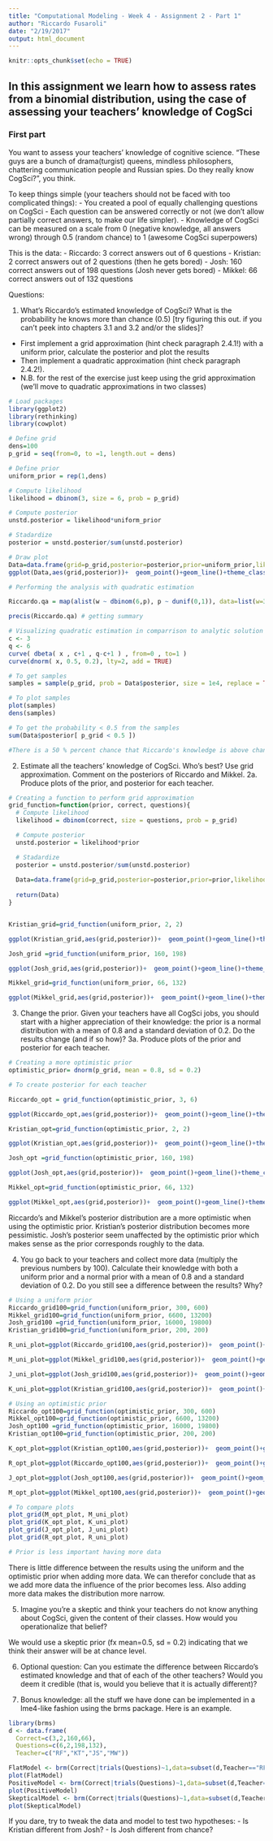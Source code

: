 ```yaml
---
title: "Computational Modeling - Week 4 - Assignment 2 - Part 1"
author: "Riccardo Fusaroli"
date: "2/19/2017"
output: html_document
---
```


```r
knitr::opts_chunk$set(echo = TRUE)
```

## In this assignment we learn how to assess rates from a binomial distribution, using the case of assessing your teachers' knowledge of CogSci

### First part

You want to assess your teachers' knowledge of cognitive science. "These guys are a bunch of drama(turgist) queens, mindless philosophers, chattering communication people and Russian spies. Do they really know CogSci?", you think.

To keep things simple (your teachers should not be faced with too complicated things):
- You created a pool of equally challenging questions on CogSci
- Each question can be answered correctly or not (we don't allow partially correct answers, to make our life simpler).
- Knowledge of CogSci can be measured on a scale from 0 (negative knowledge, all answers wrong) through 0.5 (random chance) to 1 (awesome CogSci superpowers)

This is the data:
- Riccardo: 3 correct answers out of 6 questions
- Kristian: 2 correct answers out of 2 questions (then he gets bored)
- Josh: 160 correct answers out of 198 questions (Josh never gets bored)
- Mikkel: 66 correct answers out of 132 questions

Questions:

1. What's Riccardo's estimated knowledge of CogSci? What is the probability he knows more than chance (0.5) [try figuring this out. if you can't peek into chapters 3.1 and 3.2 and/or the slides]?
- First implement a grid approximation (hint check paragraph 2.4.1!) with a uniform prior, calculate the posterior and plot the results
- Then implement a quadratic approximation (hint check paragraph 2.4.2!).
- N.B. for the rest of the exercise just keep using the grid approximation (we'll move to quadratic approximations in two classes)

```r
# Load packages
library(ggplot2)
library(rethinking)
library(cowplot)

# Define grid
dens=100
p_grid = seq(from=0, to =1, length.out = dens)

# Define prior
uniform_prior = rep(1,dens)

# Compute likelihood
likelihood = dbinom(3, size = 6, prob = p_grid)

# Compute posterior 
unstd.posterior = likelihood*uniform_prior

# Stadardize
posterior = unstd.posterior/sum(unstd.posterior)

# Draw plot
Data=data.frame(grid=p_grid,posterior=posterior,prior=uniform_prior,likelihood=likelihood)
ggplot(Data,aes(grid,posterior))+  geom_point()+geom_line()+theme_classic()+  geom_line(aes(grid,prior/dens),color='red')+  xlab("Knowledge of CogSci")+ ylab("posterior probability")

# Performing the analysis with quadratic estimation 

Riccardo.qa = map(alist(w ~ dbinom(6,p), p ~ dunif(0,1)), data=list(w=3)) # Performing quadratic estimation

precis(Riccardo.qa) # getting summary

# Visualizing quadratic estimation in comparrison to analytic solution
c <- 3
q <- 6
curve( dbeta( x , c+1 , q-c+1 ) , from=0 , to=1 )
curve(dnorm( x, 0.5, 0.2), lty=2, add = TRUE)

# To get samples
samples = sample(p_grid, prob = Data$posterior, size = 1e4, replace = TRUE)

# To plot samples
plot(samples)
dens(samples)

# To get the probability < 0.5 from the samples
sum(Data$posterior[ p_grid < 0.5 ]) 

#There is a 50 % percent chance that Riccardo's knowledge is above chance level 
```

2. Estimate all the teachers' knowledge of CogSci. Who's best? Use grid approximation. Comment on the posteriors of Riccardo and Mikkel.
2a. Produce plots of the prior, and posterior for each teacher.

```r
# Creating a function to perform grid approximation
grid_function=function(prior, correct, questions){
  # Compute likelihood
  likelihood = dbinom(correct, size = questions, prob = p_grid)

  # Compute posterior 
  unstd.posterior = likelihood*prior

  # Stadardize
  posterior = unstd.posterior/sum(unstd.posterior)
  
  Data=data.frame(grid=p_grid,posterior=posterior,prior=prior,likelihood=likelihood)
  
  return(Data)
}


Kristian_grid=grid_function(uniform_prior, 2, 2)

ggplot(Kristian_grid,aes(grid,posterior))+  geom_point()+geom_line()+theme_classic()+  geom_line(aes(grid,prior/dens),color='red')+  xlab("Knowledge of CogSci")+ ylab("posterior probability") + ggtitle("Kristian")

Josh_grid =grid_function(uniform_prior, 160, 198)

ggplot(Josh_grid,aes(grid,posterior))+  geom_point()+geom_line()+theme_classic()+  geom_line(aes(grid,prior/dens),color='red')+  xlab("Knowledge of CogSci")+ ylab("posterior probability") + ggtitle("Josh")

Mikkel_grid=grid_function(uniform_prior, 66, 132)

ggplot(Mikkel_grid,aes(grid,posterior))+  geom_point()+geom_line()+theme_classic()+  geom_line(aes(grid,prior/dens),color='red')+  xlab("Knowledge of CogSci")+ ylab("posterior probability") + ggtitle("Mikkel")

```


3. Change the prior. Given your teachers have all CogSci jobs, you should start with a higher appreciation of their knowledge: the prior is a normal distribution with a mean of 0.8 and a standard deviation of 0.2. Do the results change (and if so how)?
3a. Produce plots of the prior and posterior for each teacher.

```r
# Creating a more optimistic prior
optimistic_prior= dnorm(p_grid, mean = 0.8, sd = 0.2)

# To create posterior for each teacher

Riccardo_opt = grid_function(optimistic_prior, 3, 6)

ggplot(Riccardo_opt,aes(grid,posterior))+  geom_point()+geom_line()+theme_classic()+  geom_line(aes(grid,prior/dens),color='red')+  xlab("Knowledge of CogSci")+ ylab("posterior probability") + ggtitle("Riccardo")

Kristian_opt=grid_function(optimistic_prior, 2, 2)

ggplot(Kristian_opt,aes(grid,posterior))+  geom_point()+geom_line()+theme_classic()+  geom_line(aes(grid,prior/dens),color='red')+  xlab("Knowledge of CogSci")+ ylab("posterior probability") + ggtitle("Kristian")

Josh_opt =grid_function(optimistic_prior, 160, 198)

ggplot(Josh_opt,aes(grid,posterior))+  geom_point()+geom_line()+theme_classic()+  geom_line(aes(grid,prior/dens),color='red')+  xlab("Knowledge of CogSci")+ ylab("posterior probability")+ ggtitle("Josh")

Mikkel_opt=grid_function(optimistic_prior, 66, 132)

ggplot(Mikkel_opt,aes(grid,posterior))+  geom_point()+geom_line()+theme_classic()+  geom_line(aes(grid,prior/dens),color='red')+  xlab("Knowledge of CogSci")+ ylab("posterior probability") + ggtitle("Mikkel")

```

Riccardo's and Mikkel's posterior distribution are a more optimistic when using the optimistic prior. Kristian's posterior distribution becomes more pessimistic. Josh's posterior seem unaffected by the optimistic prior which makes sense as the prior corresponds roughly to the data.  

4. You go back to your teachers and collect more data (multiply the previous numbers by 100). Calculate their knowledge with both a uniform prior and a normal prior with a mean of 0.8 and a standard deviation of 0.2. Do you still see a difference between the results? Why?

```r
# Using a uniform prior 
Riccardo_grid100=grid_function(uniform_prior, 300, 600)
Mikkel_grid100=grid_function(uniform_prior, 6600, 13200)
Josh_grid100 =grid_function(uniform_prior, 16000, 19800)
Kristian_grid100=grid_function(uniform_prior, 200, 200)

R_uni_plot=ggplot(Riccardo_grid100,aes(grid,posterior))+  geom_point()+geom_line()+theme_classic()+  geom_line(aes(grid,prior/dens),color='red')+  xlab("Knowledge of CogSci")+ ylab("posterior probability")

M_uni_plot=ggplot(Mikkel_grid100,aes(grid,posterior))+  geom_point()+geom_line()+theme_classic()+  geom_line(aes(grid,prior/dens),color='red')+  xlab("Knowledge of CogSci")+ ylab("posterior probability")

J_uni_plot=ggplot(Josh_grid100,aes(grid,posterior))+  geom_point()+geom_line()+theme_classic()+  geom_line(aes(grid,prior/dens),color='red')+  xlab("Knowledge of CogSci")+ ylab("posterior probability")

K_uni_plot=ggplot(Kristian_grid100,aes(grid,posterior))+  geom_point()+geom_line()+theme_classic()+  geom_line(aes(grid,prior/dens),color='red')+  xlab("Knowledge of CogSci")+ ylab("posterior probability")

# Using an optimistic prior
Riccardo_opt100=grid_function(optimistic_prior, 300, 600)
Mikkel_opt100=grid_function(optimistic_prior, 6600, 13200)
Josh_opt100 =grid_function(optimistic_prior, 16000, 19800)
Kristian_opt100=grid_function(optimistic_prior, 200, 200)

K_opt_plot=ggplot(Kristian_opt100,aes(grid,posterior))+  geom_point()+geom_line()+theme_classic()+  geom_line(aes(grid,prior/dens),color='red')+  xlab("Knowledge of CogSci")+ ylab("posterior probability") + ggtitle("Kristian")

R_opt_plot=ggplot(Riccardo_opt100,aes(grid,posterior))+  geom_point()+geom_line()+theme_classic()+  geom_line(aes(grid,prior/dens),color='red')+  xlab("Knowledge of CogSci")+ ylab("posterior probability") + ggtitle("Riccardo")

J_opt_plot=ggplot(Josh_opt100,aes(grid,posterior))+  geom_point()+geom_line()+theme_classic()+  geom_line(aes(grid,prior/dens),color='red')+  xlab("Knowledge of CogSci")+ ylab("posterior probability") + ggtitle("Josh")

M_opt_plot=ggplot(Mikkel_opt100,aes(grid,posterior))+  geom_point()+geom_line()+theme_classic()+  geom_line(aes(grid,prior/dens),color='red')+  xlab("Knowledge of CogSci")+ ylab("posterior probability") + ggtitle("Mikkel")

# To compare plots
plot_grid(M_opt_plot, M_uni_plot)
plot_grid(K_opt_plot, K_uni_plot)
plot_grid(J_opt_plot, J_uni_plot)
plot_grid(R_opt_plot, R_uni_plot)

# Prior is less important having more data

```

There is little difference between the results using the uniform and the optimistic prior when adding more data. We can therefor conclude that as we add more data the influence of the prior becomes less. Also adding more data makes the distribution more narrow. 

5. Imagine you're a skeptic and think your teachers do not know anything about CogSci, given the content of their classes. How would you operationalize that belief?

We would use a skeptic prior (fx mean=0.5, sd = 0.2) indicating that we think their answer will be at chance level. 

6. Optional question: Can you estimate the difference between Riccardo's estimated knowledge and that of each of the other teachers? Would you deem it credible (that is, would you believe that it is actually different)?

7. Bonus knowledge: all the stuff we have done can be implemented in a lme4-like fashion using the brms package. Here is an example.
```r
library(brms)
d <- data.frame(
  Correct=c(3,2,160,66),
  Questions=c(6,2,198,132),
  Teacher=c("RF","KT","JS","MW"))

FlatModel <- brm(Correct|trials(Questions)~1,data=subset(d,Teacher=="RF"),prior=prior("uniform(0,1)", class = "Intercept"))
plot(FlatModel)
PositiveModel <- brm(Correct|trials(Questions)~1,data=subset(d,Teacher=="RF"),prior=prior("normal(0.8,0.2)", class = "Intercept"))
plot(PositiveModel)
SkepticalModel <- brm(Correct|trials(Questions)~1,data=subset(d,Teacher=="RF"),prior=prior("normal(0.5,0.01)", class = "Intercept"))
plot(SkepticalModel)
```

If you dare, try to tweak the data and model to test two hypotheses:
- Is Kristian different from Josh?
- Is Josh different from chance?



